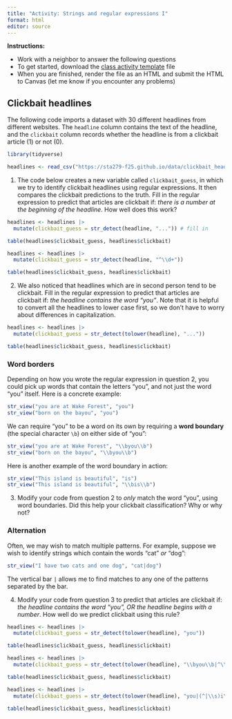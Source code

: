 ```yaml
---
title: "Activity: Strings and regular expressions I"
format: html
editor: source
---
```


**Instructions:** 

* Work with a neighbor to answer the following questions 
* To get started, download the [class activity template](https://sta279-f25.github.io/class_activities/ca_16_template.qmd) file
* When you are finished, render the file as an HTML and submit the HTML to Canvas (let me know if you encounter any problems)

## Clickbait headlines

The following code imports a dataset with 30 different headlines from different websites. The `headline` column contains the text of the headline, and the `clickbait` column records whether the headline is from a clickbait article (1) or not (0).

```r
library(tidyverse)

headlines <- read_csv("https://sta279-f25.github.io/data/clickbait_headlines_small.csv")
```

1. The code below creates a new variable called `clickbait_guess`, in which we try to identify clickbait headlines using regular expressions. It then compares the clickbait predictions to the truth. Fill in the regular expression to predict that articles are clickbait if: *there is a number at the beginning of the headline*. How well does this work?

```r
headlines <- headlines |>
  mutate(clickbait_guess = str_detect(headline, "...")) # fill in

table(headlines$clickbait_guess, headlines$clickbait)
```

```r
headlines <- headlines |>
  mutate(clickbait_guess = str_detect(headline, "^\\d+")) 

table(headlines$clickbait_guess, headlines$clickbait)
```

2. We also noticed that headlines which are in second person tend to be clickbait. Fill in the regular expression to predict that articles are clickbait if: *the headline contains the word "you"*. Note that it is helpful to convert all the headlines to lower case first, so we don't have to worry about differences in capitalization.

```r
headlines <- headlines |>
  mutate(clickbait_guess = str_detect(tolower(headline), "...")) 

table(headlines$clickbait_guess, headlines$clickbait)
```

### Word borders

Depending on how you wrote the regular expression in question 2, you could pick up words that contain the letters "you", and not just the word "you" itself. Here is a concrete example:

```r
str_view("you are at Wake Forest", "you")
str_view("born on the bayou", "you")
```

We can require "you" to be a word on its own by requiring a **word boundary** (the special character `\b`) on either side of "you":

```r
str_view("you are at Wake Forest", "\\byou\\b")
str_view("born on the bayou", "\\byou\\b")
```

Here is another example of the word boundary in action:

```r
str_view("This island is beautiful", "is")
str_view("This island is beautiful", "\\bis\\b")
```

3. Modify your code from question 2 to *only* match the word "you", using word boundaries. Did this help your clickbait classification? Why or why not?

### Alternation

Often, we may wish to match multiple patterns. For example, suppose we wish to identify strings which contain the words "cat" *or* "dog":

```r
str_view("I have two cats and one dog", "cat|dog")
```

The vertical bar `|` allows me to find matches to any one of the patterns separated by the bar.

4. Modify your code from question 3 to predict that articles are clickbait if: *the headline contains the word "you", OR the headline begins with a number*. How well do we predict clickbait using this rule?



```r
headlines <- headlines |>
  mutate(clickbait_guess = str_detect(tolower(headline), "you")) 

table(headlines$clickbait_guess, headlines$clickbait)
```

```r
headlines <- headlines |>
  mutate(clickbait_guess = str_detect(tolower(headline), "\\byou\\b|^\\d+")) 

table(headlines$clickbait_guess, headlines$clickbait)
```

```r
headlines <- headlines |>
  mutate(clickbait_guess = str_detect(tolower(headline), "you|(^|\\s)i\\b|^\\d+")) 

table(headlines$clickbait_guess, headlines$clickbait)
```



